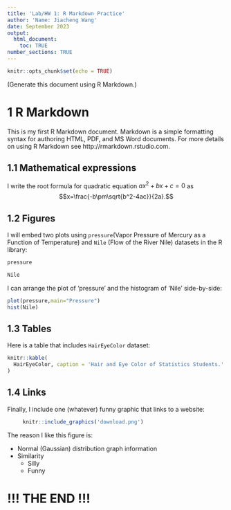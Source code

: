 ```yaml
---
title: 'Lab/HW 1: R Markdown Practice'
author: 'Name: Jiacheng Wang'
date: September 2023
output: 
  html_document:
    toc: TRUE
number_sections: TRUE
---
```


```r
knitr::opts_chunk$set(echo = TRUE)
```

(Generate this document using R Markdown.)

# 1 R Markdown {-}
This is my first R Markdown document. Markdown is a simple formatting syntax for authoring HTML, PDF, and MS Word documents. For more details on using R Markdown see http://rmarkdown.rstudio.com.

## 1.1 Mathematical expressions {-}
I write the root formula for quadratic equation $ax^2+bx+c=0$ as
$$x=\frac{-b\pm\sqrt{b^2-4ac}}{2a}.$$

## 1.2 Figures {-}
I will embed two plots using `pressure`(Vapor Pressure of Mercury as a Function of Temperature) and `Nile` (Flow of the River Nile) datasets in the R library:
```r
pressure
```
```r
Nile
```
I can arrange the plot of ‘pressure’ and the histogram of ‘Nile’ side-by-side:
```r
plot(pressure,main="Pressure")
hist(Nile)
```

## 1.3 Tables {-}
Here is a table that includes `HairEyeColor` dataset:
```r
knitr::kable(
  HairEyeColor, caption = 'Hair and Eye Color of Statistics Students.'
)
```

## 1.4 Links {-}

Finally, I include one (whatever) funny graphic that links to a website:
``` r
     knitr::include_graphics('download.png') 
```

The reason I like this figure is:

- Normal (Gaussian) distribution graph information
- Similarity
  + Silly
  + Funny
   
# !!! THE END !!!
